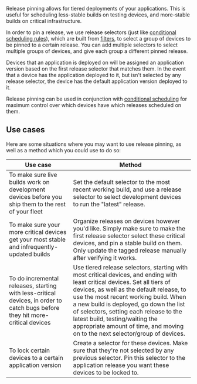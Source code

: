 
<Docs title="Release Pinning">

Release pinning allows for tiered deployments of your applications. This is useful for scheduling less-stable builds on testing devices, and more-stable builds on critical infrastructure.

In order to pin a release, we use release selectors (just like [conditional scheduling rules](/docs/deploying/scheduling/#conditional-scheduling)), which are built from [filters](/docs/managing/filters), to select a group of devices to be pinned to a certain release. You can add multiple selectors to select multiple groups of devices, and give each group a different pinned release.

Devices that an application is deployed on will be assigned an application version based on the first release selector that matches them. In the event that a device has the application deployed to it, but isn't selected by any release selector, the device has the default application version deployed to it.

Release pinning can be used in conjunction with [conditional scheduling](/docs/deploying/scheduling/#conditional-scheduling) for maximum control over which devices have which releases scheduled on them.

## Use cases

Here are some situations where you may want to use release pinning, as well as a method which you could use to do so:

| Use case | Method |
| --- | --- |
| To make sure live builds work on development devices before you ship them to the rest of your fleet | Set the default selector to the most recent working build, and use a release selector to select development devices to run the "latest" release. |
| To make sure your more critical devices get your most stable and infrequently-updated builds | Organize releases on devices however you'd like. Simply make sure to make the first release selector select these critical devices, and pin a stable build on them. Only update the tagged release manually after verifying it works. |
| To do incremental releases, starting with less-critical devices, in order to catch bugs before they hit more-critical devices | Use tiered release selectors, starting with most critical devices, and ending with least critical devices. Set all tiers of devices, as well as the default release, to use the most recent working build. When a new build is deployed, go down the list of selectors, setting each release to the latest build, testing/waiting the appropriate amount of time, and moving on to the next selector/group of devices. |
| To lock certain devices to a certain application version | Create a selector for these devices. Make sure that they're not selected by any previous selector. Pin this selector to the application release you want these devices to be locked to. |

</Docs>

